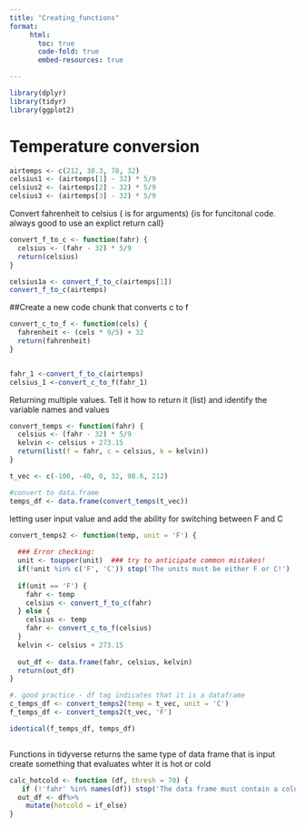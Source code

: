 ```yaml
---
title: "Creating_functions"
format: 
     html:
       toc: true
       code-fold: true
       embed-resources: true

---
```


```r
library(dplyr)
library(tidyr)
library(ggplot2)
```
# Temperature conversion

```r
airtemps <- c(212, 30.3, 78, 32)
celsius1 <- (airtemps[1] - 32) * 5/9
celsius2 <- (airtemps[2] - 32) * 5/9
celsius3 <- (airtemps[3] - 32) * 5/9 
```

Convert fahrenheit to celsius ( is for arguments) {is for funcitonal code. always good to use an explict return call}

```r
convert_f_to_c <- function(fahr) {
  celsius <- (fahr - 32) * 5/9
  return(celsius)
}

celsius1a <- convert_f_to_c(airtemps[1])
convert_f_to_c(airtemps)

```
 
##Create a new code chunk that converts c to f

```r
convert_c_to_f <- function(cels) {
  fahrenheit <- (cels * 9/5) + 32
  return(fahrenheit)
}


fahr_1 <-convert_f_to_c(airtemps)
celsius_1 <-convert_c_to_f(fahr_1)
```

Returning multiple values.  Tell it how to return it (list) and identify the variable names and values




```r

convert_temps <- function(fahr) {
  celsius <- (fahr - 32) * 5/9
  kelvin <- celsius + 273.15
  return(list(f = fahr, c = celsius, k = kelvin))
}

t_vec <- c(-100, -40, 0, 32, 98.6, 212)

#convert to data.frame
temps_df <- data.frame(convert_temps(t_vec))
```

letting user input value and add the ability for switching between F and C

```r

convert_temps2 <- function(temp, unit = 'F') {
  
  ### Error checking:
  unit <- toupper(unit)  ### try to anticipate common mistakes!
  if(!unit %in% c('F', 'C')) stop('The units must be either F or C!')
  
  if(unit == 'F') {
    fahr <- temp
    celsius <- convert_f_to_c(fahr)
  } else {
    celsius <- temp
    fahr <- convert_c_to_f(celsius)
  }
  kelvin <- celsius + 273.15
  
  out_df <- data.frame(fahr, celsius, kelvin)
  return(out_df)
}

#. good practice - df tag indicates that it is a dataframe
c_temps_df <- convert_temps2(temp = t_vec, unit = 'C')
f_temps_df <- convert_temps2(t_vec, 'F')

identical(f_temps_df, temps_df)



```


Functions in tidyverse 
returns the same type of data frame that is input
create something that evaluates whter it is hot or cold

```r
calc_hotcold <- function (df, thresh = 70) {
   if (!'fahr' %in% names(df)) stop('The data frame must contain a column that is called fahr')
  out_df <- df%>% 
    mutate(hotcold = if_else)
} 
```


```r


```

   
